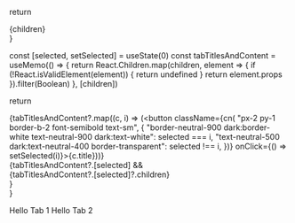 
  return <div className={className}>{children}</div>
}

  const [selected, setSelected] = useState(0)
  const tabTitlesAndContent = useMemo(() => {
    return React.Children.map(children, element => {
      if (!React.isValidElement(element)) {
        return undefined
      }
      return element.props
    }).filter(Boolean)
  }, [children])
  
  return <div className="flex flex-col border-b border-neutral-200 dark:border-white/20">
      <div className="flex flex-row gap-4 flex-none border-b border-neutral-200 dark:border-white/20">
        {tabTitlesAndContent?.map((c, i) =>
          (<button
            className={cn(
              "px-2 py-1 border-b-2 font-semibold text-sm", {
                "border-neutral-900 dark:border-white text-neutral-900 dark:text-white": selected === i,
                "text-neutral-500 dark:text-neutral-400 border-transparent": selected !== i,
              })}
            onClick={() => setSelected(i)}>{c.title}</button>))}
      </div>
      {tabTitlesAndContent?.[selected] &&
        <div className={tabTitlesAndContent[selected].className}>
          {tabTitlesAndContent?.[selected]?.children}
        </div>
      }
    </div>
}

<Tabs>
  <Tab title="Tab 1" className="p-8">
    Hello Tab 1
  </Tab>
  <Tab title="Tab 2">
    Hello Tab 2
  </Tab>
</Tabs>